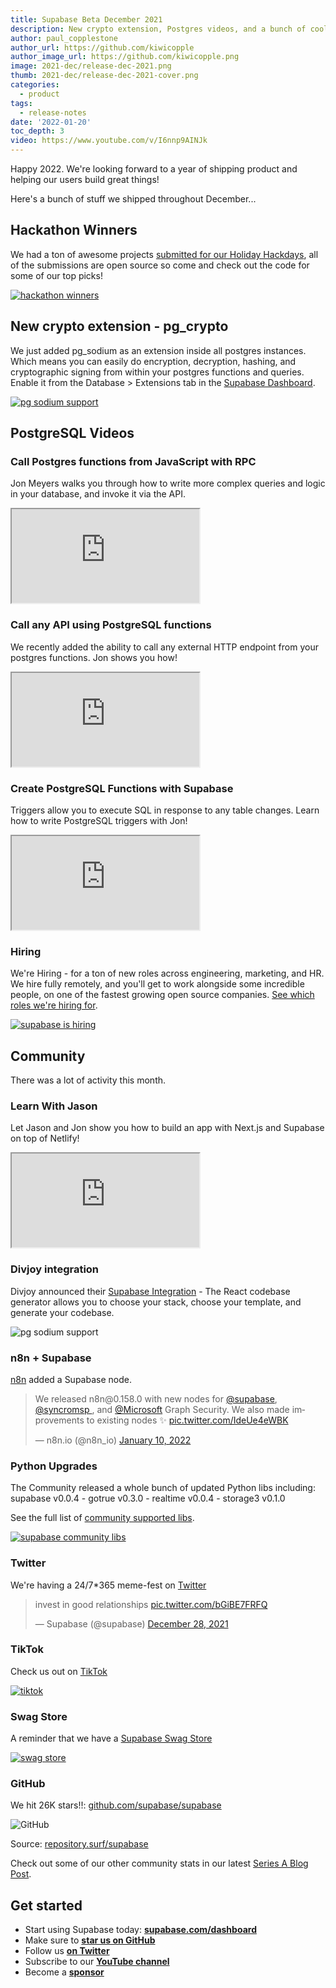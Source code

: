 ```yaml
---
title: Supabase Beta December 2021
description: New crypto extension, Postgres videos, and a bunch of cool integrations.
author: paul_copplestone
author_url: https://github.com/kiwicopple
author_image_url: https://github.com/kiwicopple.png
image: 2021-dec/release-dec-2021.png
thumb: 2021-dec/release-dec-2021-cover.png
categories:
  - product
tags:
  - release-notes
date: '2022-01-20'
toc_depth: 3
video: https://www.youtube.com/v/I6nnp9AINJk
---
```


Happy 2022. We're looking forward to a year of shipping product and helping our users build great things!

Here's a bunch of stuff we shipped throughout December...

## Hackathon Winners

We had a ton of awesome projects [submitted for our Holiday Hackdays](/blog/holiday-hackdays-winners-2021), all of the submissions are open source so come and check out the code for some of our top picks!

[![hackathon winners](/images/blog/2021-dec/hackathon.png)](/blog/holiday-hackdays-winners-2021)

## New crypto extension - pg_crypto

We just added pg_sodium as an extension inside all postgres instances.
Which means you can easily do encryption, decryption, hashing, and cryptographic signing from within your postgres functions and queries.
Enable it from the Database > Extensions tab in the [Supabase Dashboard](https://supabase.com/dashboard).

[![pg sodium support](/images/blog/2021-dec/pgsodium.png)](https://supabase.com/dashboard)

## PostgreSQL Videos

### Call Postgres functions from JavaScript with RPC

Jon Meyers walks you through how to write more complex queries and logic in your database, and invoke it via the API.

<div className="video-container">
  <iframe
    className="video-with-border w-full"
    src="https://www.youtube-nocookie.com/embed/I6nnp9AINJk"
    frameBorder="1"
    allow="accelerometer; autoplay; clipboard-write; encrypted-media; gyroscope; picture-in-picture"
    allowFullScreen
  ></iframe>
</div>

### Call any API using PostgreSQL functions

We recently added the ability to call any external HTTP endpoint from your postgres functions. Jon shows you how!

<div className="video-container">
  <iframe
    className="video-with-border w-full"
    src="https://www.youtube-nocookie.com/embed/rARgrELRCwY"
    frameBorder="1"
    allow="accelerometer; autoplay; clipboard-write; encrypted-media; gyroscope; picture-in-picture"
    allowFullScreen
  ></iframe>
</div>

### Create PostgreSQL Functions with Supabase

Triggers allow you to execute SQL in response to any table changes. Learn how to write PostgreSQL triggers with Jon!

<div className="video-container">
  <iframe
    className="video-with-border w-full"
    src="https://www.youtube-nocookie.com/embed/MJZCCpCYEqk"
    frameBorder="1"
    allow="accelerometer; autoplay; clipboard-write; encrypted-media; gyroscope; picture-in-picture"
    allowFullScreen
  ></iframe>
</div>

### Hiring

We're Hiring - for a ton of new roles across engineering, marketing, and HR. We hire fully remotely, and you'll get to work alongside some incredible people, on one of the fastest growing open source companies. [See which roles we're hiring for](https://about.supabase.com/careers).

[![supabase is hiring](/images/blog/2021-dec/hiring.png)](https://about.supabase.com/careers)

## Community

There was a lot of activity this month.

### Learn With Jason

Let Jason and Jon show you how to build an app with Next.js and Supabase on top of Netlify!

<div className="video-container">
  <iframe
    className="video-with-border w-full"
    src="https://www.youtube-nocookie.com/embed/8vqY1KT4TLU"
    frameBorder="1"
    allow="accelerometer; autoplay; clipboard-write; encrypted-media; gyroscope; picture-in-picture"
    allowFullScreen
  ></iframe>
</div>

### Divjoy integration

Divjoy announced their [Supabase Integration](https://divjoy.com/?database=supabase) - The React codebase generator allows you to choose your stack, choose your template, and generate your codebase.

![pg sodium support](/images/blog/2021-dec/divjoy.png)

### n8n + Supabase

[n8n](https://n8n.io/) added a Supabase node.

<blockquote class="twitter-tweet" data-theme="dark">
  <p lang="en" dir="ltr">
    We released n8n@0.158.0 with new nodes for
    <a href="https://twitter.com/supabase?ref_src=twsrc%5Etfw">@supabase</a>,<a href="https://twitter.com/syncromsp?ref_src=twsrc%5Etfw">
      @syncromsp
    </a>, and
    <a href="https://twitter.com/Microsoft?ref_src=twsrc%5Etfw">@Microsoft</a> Graph Security. We
    also made improvements to existing nodes ✨
    <a href="https://t.co/IdeUe4eWBK">pic.twitter.com/IdeUe4eWBK</a>
  </p>
  &mdash; n8n.io (@n8n_io) <a href="https://twitter.com/n8n_io/status/1480502781320572931?ref_src=twsrc%5Etfw">January 10, 2022</a>
</blockquote> <script async src="https://platform.twitter.com/widgets.js" charset="utf-8"></script>

### Python Upgrades

The Community released a whole bunch of updated Python libs including: supabase v0.0.4 - gotrue v0.3.0 - realtime v0.0.4 - storage3 v0.1.0

See the full list of [community supported libs](https://github.com/supabase-community/).

[![supabase community libs](/images/blog/2021-dec/python.png)](https://github.com/supabase-community/)

### Twitter

We're having a 24/7\*365 meme-fest on [Twitter](https://twitter.com/supabase)

<blockquote class="twitter-tweet" data-theme="dark">
  <p lang="en" dir="ltr">
    invest in good relationships <a href="https://t.co/bGiBE7FRFQ">pic.twitter.com/bGiBE7FRFQ</a>
  </p>
  &mdash; Supabase (@supabase) <a href="https://twitter.com/supabase/status/1475876907212316678?ref_src=twsrc%5Etfw">December 28, 2021</a>
</blockquote> <script async src="https://platform.twitter.com/widgets.js" charset="utf-8"></script>

### TikTok

Check us out on [TikTok](https://www.tiktok.com/@supabase.com?fromUrl=%2Fsupabase.com&lang=en)

[![tiktok](/images/blog/2021-dec/tiktok.png)](https://www.tiktok.com/@supabase.com?fromUrl=%2Fsupabase.com&lang=en)

### Swag Store

A reminder that we have a [Supabase Swag Store](https://supabase.store)

[![swag store](/images/blog/2021-dec/swag.jpg)](https://supabase.store)

### GitHub

We hit 26K stars!!: [github.com/supabase/supabase](http://github.com/supabase/supabase)

![GitHub](/images/blog/2021-dec/stars.png)

Source: [repository.surf/supabase](https://repository.surf/supabase)

Check out some of our other community stats in our latest [Series A Blog Post](/blog/supabase-series-a).

## Get started

- Start using Supabase today: **[supabase.com/dashboard](https://supabase.com/dashboard/)**
- Make sure to **[star us on GitHub](https://github.com/supabase/supabase)**
- Follow us **[on Twitter](https://twitter.com/supabase)**
- Subscribe to our **[YouTube channel](https://www.youtube.com/c/supabase)**
- Become a **[sponsor](https://github.com/sponsors/supabase)**
